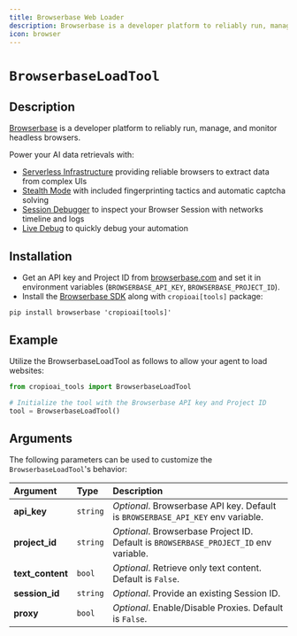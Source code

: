 ```yaml
---
title: Browserbase Web Loader
description: Browserbase is a developer platform to reliably run, manage, and monitor headless browsers.
icon: browser 
---
```


# `BrowserbaseLoadTool`

## Description

[Browserbase](https://browserbase.com) is a developer platform to reliably run, manage, and monitor headless browsers.

Power your AI data retrievals with:

 - [Serverless Infrastructure](https://docs.browserbase.com/under-the-hood) providing reliable browsers to extract data from complex UIs
 - [Stealth Mode](https://docs.browserbase.com/features/stealth-mode) with included fingerprinting tactics and automatic captcha solving
 - [Session Debugger](https://docs.browserbase.com/features/sessions) to inspect your Browser Session with networks timeline and logs
 - [Live Debug](https://docs.browserbase.com/guides/session-debug-connection/browser-remote-control) to quickly debug your automation

## Installation

- Get an API key and Project ID from [browserbase.com](https://browserbase.com) and set it in environment variables (`BROWSERBASE_API_KEY`, `BROWSERBASE_PROJECT_ID`).
- Install the [Browserbase SDK](http://github.com/browserbase/python-sdk) along with `cropioai[tools]` package:

```shell
pip install browserbase 'cropioai[tools]'
```

## Example

Utilize the BrowserbaseLoadTool as follows to allow your agent to load websites:

```python Code
from cropioai_tools import BrowserbaseLoadTool

# Initialize the tool with the Browserbase API key and Project ID
tool = BrowserbaseLoadTool()
```

## Arguments

The following parameters can be used to customize the `BrowserbaseLoadTool`'s behavior:

| Argument       | Type     | Description                                                                                                                         |
|:---------------|:---------|:-------------------------------------------------------------------------------------------------------------------------------------|
| **api_key**    | `string` | _Optional_. Browserbase API key. Default is `BROWSERBASE_API_KEY` env variable.                                                |
| **project_id** | `string` | _Optional_. Browserbase Project ID. Default is `BROWSERBASE_PROJECT_ID` env variable.                                                |
| **text_content** | `bool` | _Optional_. Retrieve only text content. Default is `False`.                                                |
| **session_id** | `string` | _Optional_. Provide an existing Session ID.                                                |
| **proxy**      | `bool`   | _Optional_. Enable/Disable Proxies. Default is `False`.                                                |